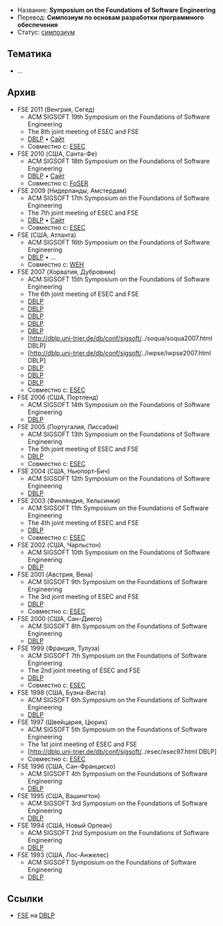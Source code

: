 * Название: '''Symposium on the Foundations of Software Engineering'''
* Перевод: '''Симпозиум по основам разработки программного обеспечения'''
* Статус: [[Symposium|симпозиум]]

== Тематика ==
* …

== Архив ==
* FSE 2011 (Венгрия, Сегед)
** ACM SIGSOFT 19th Symposium on the Foundations of Software Engineering
** The 8th joint meeting of ESEC and FSE
** [http://dblp.uni-trier.de/db/conf/sigsoft/fse2011.html DBLP] • [http://2011.esec-fse.org/ Сайт]
** Совместно с: [[ESEC]]
* FSE 2010 (США, Санта-Фе)
** ACM SIGSOFT 18th Symposium on the Foundations of Software Engineering
** [http://dblp.uni-trier.de/db/conf/sigsoft/fse2010.html DBLP] • [http://fse18.cse.wustl.edu/ Сайт]
** Совместно с: [[FoSER]]
* FSE 2009 (Нидерланды, Амстердам)
** ACM SIGSOFT 17th Symposium on the Foundations of Software Engineering
** The 7th joint meeting of ESEC and FSE
** [http://dblp.uni-trier.de/db/conf/sigsoft/fse2009.html DBLP] • [http://www.esec-fse-2009.ewi.tudelft.nl/ Сайт]
** Совместно с: [[ESEC]]
* FSE (США, Атланта)
** ACM SIGSOFT 16th Symposium on the Foundations of Software Engineering
** [http://dblp.uni-trier.de/db/conf/sigsoft/fse2008.html DBLP] • …
** Совместно с: [[WEH]]
* FSE 2007 (Хорватия, Дубровник)
** ACM SIGSOFT 15th Symposium on the Foundations of Software Engineering
** The 6th joint meeting of ESEC and FSE
** [http://dblp.uni-trier.de/db/conf/sigsoft/fse2007.html DBLP]
** [http://dblp.uni-trier.de/db/conf/sigsoft/fse2007c.html DBLP]
** [http://dblp.uni-trier.de/db/conf/sigsoft/efts2007.html DBLP]
** [http://dblp.uni-trier.de/db/conf/sigsoft/dosta2007.html DBLP]
** [http://dblp.uni-trier.de/db/conf/sigsoft/esspe2007.html DBLP]
** [http://dblp.uni-trier.de/db/conf/sigsoft/../soqua/soqua2007.html DBLP]
** [http://dblp.uni-trier.de/db/conf/sigsoft/../iwpse/iwpse2007.html DBLP]
** [http://dblp.uni-trier.de/db/conf/sigsoft/savcbs2007.html DBLP]
** [http://dblp.uni-trier.de/db/conf/sigsoft/syanco2007.html DBLP]
** [http://dblp.uni-trier.de/db/conf/sigsoft/soswe2007.html DBLP]
** Совместно с: [[ESEC]]
* FSE 2006 (США, Портленд)
** ACM SIGSOFT 14th Symposium on the Foundations of Software Engineering
** [http://dblp.uni-trier.de/db/conf/sigsoft/fse2006.html DBLP]
* FSE 2005 (Португалия, Лиссабан)
** ACM SIGSOFT 13th Symposium on the Foundations of Software Engineering
** The 5th joint meeting of ESEC and FSE
** [http://dblp.uni-trier.de/db/conf/sigsoft/fse2005.html DBLP]
** Совместно с: [[ESEC]]
* FSE 2004 (США, Ньюпорт-Бич)
** ACM SIGSOFT 12th Symposium on the Foundations of Software Engineering
** [http://dblp.uni-trier.de/db/conf/sigsoft/fse2004.html DBLP]
* FSE 2003 (Финляндия, Хельсинки)
** ACM SIGSOFT 11th Symposium on the Foundations of Software Engineering
** The 4th joint meeting of ESEC and FSE
** [http://dblp.uni-trier.de/db/conf/sigsoft/fse2003.html DBLP]
** Совместно с: [[ESEC]]
* FSE 2002 (США, Чарльстон)
** ACM SIGSOFT 10th Symposium on the Foundations of Software Engineering
** [http://dblp.uni-trier.de/db/conf/sigsoft/fse2002.html DBLP]
* FSE 2001 (Австрия, Вена)
** ACM SIGSOFT 9th Symposium on the Foundations of Software Engineering
** The 3rd joint meeting of ESEC and FSE
** [http://dblp.uni-trier.de/db/conf/sigsoft/fse2001.html DBLP]
** Совместно с: [[ESEC]]
* FSE 2000 (США, Сан-Диего)
** ACM SIGSOFT 8th Symposium on the Foundations of Software Engineering
** [http://dblp.uni-trier.de/db/conf/sigsoft/fse2000.html DBLP]
* FSE 1999 (Франция, Тулуза)
** ACM SIGSOFT 7th Symposium on the Foundations of Software Engineering
** The 2nd joint meeting of ESEC and FSE
** [http://dblp.uni-trier.de/db/conf/esec/esec99.html DBLP]
** Совместно с: [[ESEC]]
* FSE 1998 (США, Буэна-Виста)
** ACM SIGSOFT 6th Symposium on the Foundations of Software Engineering
** [http://dblp.uni-trier.de/db/conf/sigsoft/fse98.html DBLP]
* FSE 1997 (Швейцария, Цюрих)
** ACM SIGSOFT 5th Symposium on the Foundations of Software Engineering
** The 1st joint meeting of ESEC and FSE
** [http://dblp.uni-trier.de/db/conf/sigsoft/../esec/esec97.html DBLP]
** Совместно с: [[ESEC]]
* FSE 1996 (США, Сан-Франциско)
** ACM SIGSOFT 4th Symposium on the Foundations of Software Engineering
** [http://dblp.uni-trier.de/db/conf/sigsoft/fse96.html DBLP]
* FSE 1995 (США, Вашингтон)
** ACM SIGSOFT 3rd Symposium on the Foundations of Software Engineering
** [http://dblp.uni-trier.de/db/conf/sigsoft/fse95.html DBLP]
* FSE 1994 (США, Новый Орлеан)
** ACM SIGSOFT 2nd Symposium on the Foundations of Software Engineering
** [http://dblp.uni-trier.de/db/conf/sigsoft/fse94.html DBLP]
* FSE 1993 (США, Лос-Анжелес)
** ACM SIGSOFT Symposium on the Foundations of Software Engineering
** [http://dblp.uni-trier.de/db/conf/sigsoft/fse93.html DBLP]

== Ссылки ==
* [http://dblp.uni-trier.de/db/conf/sigsoft/ FSE] на [[DBLP]]
